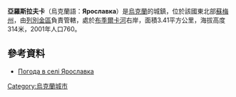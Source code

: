 {{coord|49|28|52|N|27|18|36|E|scale:100000|display=title}}

'''亞羅斯拉夫卡'''（烏克蘭語：'''Ярославка'''）是[[烏克蘭|烏克蘭]]的城鎮，位於該國東北部[[蘇梅州|蘇梅州]]，由[[列別金區|列別金區]]負責管轄，處於[[布季爾卡河|布季爾卡河]]右岸，面積3.41平方公里，海拔高度314米，2001年人口760。

==參考資料==
* [http://weather.in.ua/ua/hmel'nickaja/29650 Погода в селі Ярославка] {{Wayback|url=http://weather.in.ua/ua/hmel'nickaja/29650 |date=20111220105428 }}

{{Ukraine-geo-stub}}
[[Category:烏克蘭城市|Category:烏克蘭城市]]